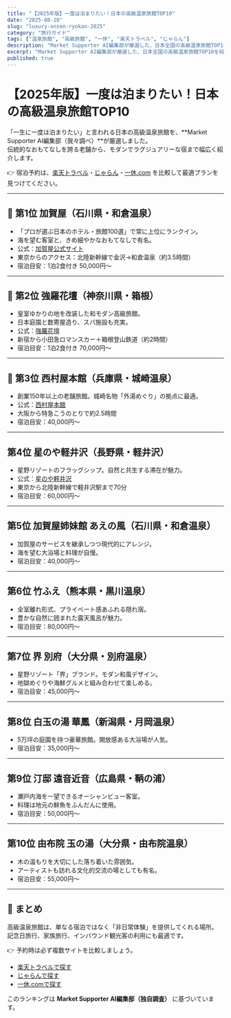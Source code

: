 ```yaml
---
title: "【2025年版】一度は泊まりたい！日本の高級温泉旅館TOP10"
date: "2025-08-28"
slug: "luxury-onsen-ryokan-2025"
category: "旅行ガイド"
tags: ["温泉旅館", "高級旅館", "一休", "楽天トラベル", "じゃらん"]
description: "Market Supporter AI編集部が厳選した、日本全国の高級温泉旅館TOP10を紹介。伝統とおもてなしを誇る名旅館から、モダンでラグジュアリーな宿まで、一度は泊まりたい宿を網羅。"
excerpt: "Market Supporter AI編集部が厳選した、日本全国の高級温泉旅館TOP10を紹介。伝統とおもてなしを誇る名旅館から、モダンでラグジュアリーな宿まで、一度は泊まりたい宿を網羅。"
published: true
---
```


# 【2025年版】一度は泊まりたい！日本の高級温泉旅館TOP10

「一生に一度は泊まりたい」と言われる日本の高級温泉旅館を、**Market Supporter AI編集部（我々調べ）**が厳選しました。  
伝統的なおもてなしを誇る老舗から、モダンでラグジュアリーな宿まで幅広く紹介します。  

👉 宿泊予約は、[楽天トラベル](/api/go/rakuten-travel)・[じゃらん](/api/go/jalan)・[一休.com](/api/go/ikyu) を比較して最適プランを見つけてください。  

---

## 🥇 第1位 加賀屋（石川県・和倉温泉）
- 「プロが選ぶ日本のホテル・旅館100選」で常に上位にランクイン。  
- 海を望む客室と、きめ細やかなおもてなしで有名。  
- 公式：[加賀屋公式サイト](https://www.kagaya.co.jp/)  
- 東京からのアクセス：北陸新幹線で金沢→和倉温泉（約3.5時間）  
- 宿泊目安：1泊2食付き 50,000円〜  

---

## 🥈 第2位 強羅花壇（神奈川県・箱根）
- 皇室ゆかりの地を改装した和モダン高級旅館。  
- 日本庭園と数寄屋造り、スパ施設も充実。  
- 公式：[強羅花壇](https://www.gorakadan.com/)  
- 新宿から小田急ロマンスカー＋箱根登山鉄道（約2時間）  
- 宿泊目安：1泊2食付き 70,000円〜  

---

## 🥉 第3位 西村屋本館（兵庫県・城崎温泉）
- 創業150年以上の老舗旅館。城崎名物「外湯めぐり」の拠点に最適。  
- 公式：[西村屋本館](https://www.nishimuraya.ne.jp/)  
- 大阪から特急こうのとりで約2.5時間  
- 宿泊目安：40,000円〜  

---

## 第4位 星のや軽井沢（長野県・軽井沢）
- 星野リゾートのフラッグシップ。自然と共生する滞在が魅力。  
- 公式：[星のや軽井沢](https://hoshinoya.com/karuizawa/)  
- 東京から北陸新幹線で軽井沢駅まで70分  
- 宿泊目安：60,000円〜  

---

## 第5位 加賀屋姉妹館 あえの風（石川県・和倉温泉）
- 加賀屋のサービスを継承しつつ現代的にアレンジ。  
- 海を望む大浴場と料理が自慢。  
- 宿泊目安：40,000円〜  

---

## 第6位 竹ふえ（熊本県・黒川温泉）
- 全室離れ形式、プライベート感あふれる隠れ宿。  
- 豊かな自然に囲まれた露天風呂が魅力。  
- 宿泊目安：80,000円〜  

---

## 第7位 界 別府（大分県・別府温泉）
- 星野リゾート「界」ブランド。モダン和風デザイン。  
- 地獄めぐりや海鮮グルメと組み合わせて楽しめる。  
- 宿泊目安：45,000円〜  

---

## 第8位 白玉の湯 華鳳（新潟県・月岡温泉）
- 5万坪の庭園を持つ豪華旅館。開放感ある大浴場が人気。  
- 宿泊目安：35,000円〜  

---

## 第9位 汀邸 遠音近音（広島県・鞆の浦）
- 瀬戸内海を一望できるオーシャンビュー客室。  
- 料理は地元の鮮魚をふんだんに使用。  
- 宿泊目安：50,000円〜  

---

## 第10位 由布院 玉の湯（大分県・由布院温泉）
- 木の温もりを大切にした落ち着いた雰囲気。  
- アーティストも訪れる文化的交流の場としても有名。  
- 宿泊目安：55,000円〜  

---

## 📌 まとめ
高級温泉旅館は、単なる宿泊ではなく「非日常体験」を提供してくれる場所。  
記念日旅行、家族旅行、インバウンド観光客の利用にも最適です。  

👉 予約時は必ず複数サイトを比較しましょう。  
- [楽天トラベルで探す](/api/go/rakuten-travel)  
- [じゃらんで探す](/api/go/jalan)  
- [一休.comで探す](/api/go/ikyu)  

このランキングは **Market Supporter AI編集部（独自調査）** に基づいています。  
